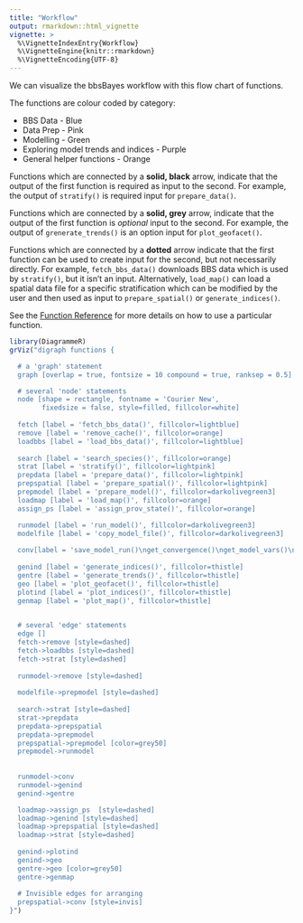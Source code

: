 ```yaml
---
title: "Workflow"
output: rmarkdown::html_vignette
vignette: >
  %\VignetteIndexEntry{Workflow}
  %\VignetteEngine{knitr::rmarkdown}
  %\VignetteEncoding{UTF-8}
---
```


We can visualize the bbsBayes workflow with this flow chart of functions.

The functions are colour coded by category:

- BBS Data - Blue
- Data Prep - Pink
- Modelling - Green
- Exploring model trends and indices - Purple
- General helper functions - Orange

Functions which are connected by a **solid, black** arrow, indicate that the
output of the first function is required as input to the second. For example,
the output of `stratify()` is required input for `prepare_data()`.

Functions which are connected by a **solid, grey** arrow, indicate that the
output of the first function is *optional* input to the second. For example, the
output of `grenerate_trends()` is an option input for `plot_geofacet()`.

Functions which are connected by a **dotted** arrow indicate that the first 
function can be used to create input for the second, but not necessarily 
directly. For example, `fetch_bbs_data()` downloads BBS data which is used by
`stratify()`, but it isn't an input. Alternatively, `load_map()` can load
a spatial data file for a specific stratification which can be modified by the
user and then used as input to `prepare_spatial()` or `generate_indices()`. 

See the [Function Reference](../reference) for more details on how to use a
particular function.

```r
library(DiagrammeR)
grViz("digraph functions {

  # a 'graph' statement
  graph [overlap = true, fontsize = 10 compound = true, ranksep = 0.5]

  # several 'node' statements
  node [shape = rectangle, fontname = 'Courier New', 
        fixedsize = false, style=filled, fillcolor=white]
        
  fetch [label = 'fetch_bbs_data()', fillcolor=lightblue]
  remove [label = 'remove_cache()', fillcolor=orange]
  loadbbs [label = 'load_bbs_data()', fillcolor=lightblue]
  
  search [label = 'search_species()', fillcolor=orange]
  strat [label = 'stratify()', fillcolor=lightpink]
  prepdata [label = 'prepare_data()', fillcolor=lightpink]
  prepspatial [label = 'prepare_spatial()', fillcolor=lightpink]
  prepmodel [label = 'prepare_model()', fillcolor=darkolivegreen3]
  loadmap [label = 'load_map()', fillcolor=orange]
  assign_ps [label = 'assign_prov_state()', fillcolor=orange]

  runmodel [label = 'run_model()', fillcolor=darkolivegreen3]
  modelfile [label = 'copy_model_file()', fillcolor=darkolivegreen3]
  
  conv[label = 'save_model_run()\nget_convergence()\nget_model_vars()\nget_summary()', fillcolor=darkolivegreen3]
  
  genind [label = 'generate_indices()', fillcolor=thistle]
  gentre [label = 'generate_trends()', fillcolor=thistle]
  geo [label = 'plot_geofacet()', fillcolor=thistle]
  plotind [label = 'plot_indices()', fillcolor=thistle]
  genmap [label = 'plot_map()', fillcolor=thistle]
  

  # several 'edge' statements
  edge []
  fetch->remove [style=dashed]
  fetch->loadbbs [style=dashed]
  fetch->strat [style=dashed]
  
  runmodel->remove [style=dashed]
  
  modelfile->prepmodel [style=dashed]
  
  search->strat [style=dashed]
  strat->prepdata
  prepdata->prepspatial
  prepdata->prepmodel
  prepspatial->prepmodel [color=grey50]
  prepmodel->runmodel
  
  
  runmodel->conv
  runmodel->genind
  genind->gentre

  loadmap->assign_ps  [style=dashed] 
  loadmap->genind [style=dashed] 
  loadmap->prepspatial [style=dashed] 
  loadmap->strat [style=dashed] 
  
  genind->plotind
  genind->geo
  gentre->geo [color=grey50]
  gentre->genmap
  
  # Invisible edges for arranging
  prepspatial->conv [style=invis]
}")
```


